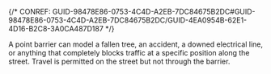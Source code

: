 

{/* CONREF: GUID-98478E86-0753-4C4D-A2EB-7DC84675B2DC#GUID-98478E86-0753-4C4D-A2EB-7DC84675B2DC/GUID-4EA0954B-62E1-4D16-B2C8-3A0CA487D187  */}

A point barrier can model a fallen tree, an accident, a downed electrical line, or anything that completely blocks traffic at a specific position along the street. Travel is permitted on the street but not through the barrier.
